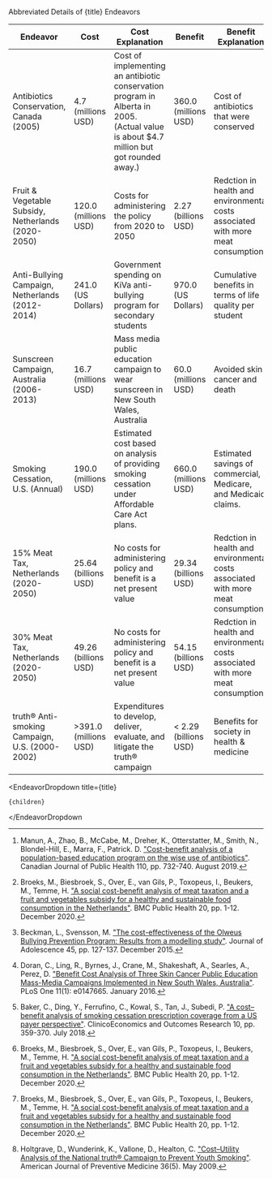 

<EndeavorSubsetBarChartContainer
  title={title}
  subsetLink="/history/endeavors/subsets#public-health-campaigns"
  rightSide1={10}
  rightSide2={-300}
  rightSide3={350}
  rightSide4={-60}
  leftSide1={350}
  leftSide2={350}
  leftSide3={-20}
  leftSide4={350}
  titleText1={0}
  titleText2={0}
  titleText3={630}
  titleText4={0}
  efficiencyMultiplier={2.5}
/>

<div className="table-title">Abbreviated Details of {title} Endeavors</div>
<div className="table-wrapper">

| Endeavor                                           | Cost                  | Cost Explanation                                                                                                                       | Benefit               | Benefit Explanation                                                              | Reference                   |
| -------------------------------------------------- | --------------------- | -------------------------------------------------------------------------------------------------------------------------------------- | --------------------- | -------------------------------------------------------------------------------- | --------------------------- |
| Antibiotics Conservation, Canada (2005)            | 4.7 (millions USD)    | Cost of implementing an antibiotic conservation program in Alberta in 2005. (Actual value is about $4.7 million but got rounded away.) | 360.0 (millions USD)  | Cost of antibiotics that were conserved                                          | Manun et al. [^"50"]        |
| Fruit & Vegetable Subsidy, Netherlands (2020-2050) | 120.0 (millions USD)  | Costs for administering the policy from 2020 to 2050                                                                                   | 2.27 (billions USD)   | Redction in health and environmental costs associated with more meat consumption | Broeks et al. [^"12"]       |
| Anti-Bullying Campaign, Netherlands (2012-2014)    | 241.0 (US Dollars)    | Government spending on KiVa anti-bullying program for secondary students                                                               | 970.0 (US Dollars)    | Cumulative benefits in terms of life quality per student                         | Beckman and Svensson [^"8"] |
| Sunscreen Campaign, Australia (2006-2013)          | 16.7 (millions USD)   | Mass media public education campaign to wear sunscreen in New South Wales, Australia                                                   | 60.0 (millions USD)   | Avoided skin cancer and death                                                    | Doran et al. [^"24"]        |
| Smoking Cessation, U.S. (Annual)                   | 190.0 (millions USD)  | Estimated cost based on analysis of providing smoking cessation under Affordable Care Act plans.                                       | 660.0 (millions USD)  | Estimated savings of commercial, Medicare, and Medicaid claims.                  | Baker et al. [^"4"]         |
| 15% Meat Tax, Netherlands (2020-2050)              | 25.64 (billions USD)  | No costs for administering policy and benefit is a net present value                                                                   | 29.34 (billions USD)  | Redction in health and environmental costs associated with more meat consumption | Broeks et al. [^"12"]       |
| 30% Meat Tax, Netherlands (2020-2050)              | 49.26 (billions USD)  | No costs for administering policy and benefit is a net present value                                                                   | 54.15 (billions USD)  | Redction in health and environmental costs associated with more meat consumption | Broeks et al. [^"12"]       |
| truth® Anti-smoking Campaign, U.S. (2000-2002)     | >391.0 (millions USD) | Expenditures to develop, deliver, evaluate, and litigate the truth® campaign                                                           | < 2.29 (billions USD) | Benefits for society in health & medicine                                        | Holtgrave et al. [^"37"]    |

</div>

[^"1"]: Airports Commission. ["Business Case and Sustainability Assessment – Heathrow Airport Northwest Runway"](https://assets.publishing.service.gov.uk/government/uploads/system/uploads/attachment_data/file/440315/business-case-and-sustainability-assessment.pdf). ISBN: 978-1-84864-159-4. July 2015.
[^"2"]: Azoulay, P., Graff Zivin, J., Li, D., Sampat, B. ["Public R&D Investments and Private-sector Patenting: Evidence from NIH Funding Rules"](https://www.nber.org/papers/w20889). The Review of Economic Studies 86(1), pp. 117-152. January 2019.
[^"3"]: Baade, R., Matheson, V. ["Going for the Gold: The Economics of the Olympics"](https://www.aeaweb.org/articles?id=10.1257/jep.30.2.201). Journal of Economic Perspectives 30(2), pp. 201-218. Spring 2016.
[^"4"]: Baker, C., Ding, Y., Ferrufino, C., Kowal, S., Tan, J., Subedi, P. ["A cost–benefit analysis of smoking cessation prescription coverage from a US payer perspective"](https://www.ncbi.nlm.nih.gov/pmc/articles/PMC6052927/). ClinicoEconomics and Outcomes Research 10, pp. 359-370. July 2018.
[^"5"]: Barbosa, A., Tella, J. ["How much does it cost to save a species from extinction? Costs and rewards of conserving the Lear's macaw"](https://royalsocietypublishing.org/doi/10.1098/rsos.190190). Royal Society open science 6(7): article 190190. July 2019.
[^"6"]: Barrett, S. ["Economic considerations for the eradication endgame"](https://dx.doi.org/10.1098%2Frstb.2012.0149). Philosophical Transactions of the Royal Society B: Biological Sciences 368(1623): 20120149. August 2013.
[^"7"]: Barstow, C., Bluffstone, R., Silon, K., Linden, K., Thomas, E. ["A cost-benefit analysis of livelihood, environmental and health benefits of a large scale water filter and cookstove distribution in Rwanda"](https://www.sciencedirect.com/science/article/pii/S2352728519300491). Development Engineering 4, 100043. 2019.
[^"8"]: Beckman, L., Svensson, M. ["The cost-effectiveness of the Olweus Bullying Prevention Program: Results from a modelling study"](https://www.sciencedirect.com/science/article/abs/pii/S0140197115002213). Journal of Adolescence 45, pp. 127-137. December 2015.
[^"9"]: Bentzen, J., Truc, N. T. T., Nam, T. S. ["A Social Cost-Benefit Analysis of Biogas Technologies using Rice Straw and Water Hyacinths as Feedstock"](http://203.159.5.126/index.php/reric/article/view/1825). International Energy Journal 18(4). December 2018.
[^"10"]: Borrego-Marín, M., Berbel, J. ["Cost-benefit analysis of irrigation modernization in Guadalquivir River Basin"](https://www.sciencedirect.com/science/article/abs/pii/S0378377418303378). Agricultural Water Management 212, pp. 416-423. February 2019.
[^"11"]: Brey, R., Castillo-Manzano, I., Castro-Nuño, M., López-Valpuesta, L., Marchena-Gómez, M., Sánchez-Braza, A. ["Is the widespread use of urban land for cycling promotion policies cost effective? A Cost-Benefit Analysis of the case of Seville"](https://www.sciencedirect.com/science/article/abs/pii/S026483771630391X). Land Use Policy 63, pp. 130-139. April 2017.
[^"12"]: Broeks, M., Biesbroek, S., Over, E., van Gils, P., Toxopeus, I., Beukers, M., Temme, H. ["A social cost-benefit analysis of meat taxation and a fruit and vegetables subsidy for a healthy and sustainable food consumption in the Netherlands"](https://pubmed.ncbi.nlm.nih.gov/32389120/). BMC Public Health 20, pp. 1-12. December 2020.
[^"13"]: Broughel, J., Kotrous, M. ["The Benefits of Coronavirus Suppression: A Cost-Benefit Analysis of the Response to the First Wave of COVID-19 in the United States"](https://papers.ssrn.com/sol3/papers.cfm?abstract_id=3636090). Mercatus Working Paper, COVID Economics 67, pp. 128-171. February 2021.
[^"14"]: Caldwell, M., Vitacco, M., Van Rybroek, G. ["Are Violent Delinquents Worth Treating? A Cost–Benefit Analysis"](https://journals.sagepub.com/doi/abs/10.1177/0022427805280053). Journal of Research in Crime and Delinquency 43(2), pp. 148-168. May 2006.
[^"15"]: Carroll, Z., Couzo, E. ["Should North Carolina require more efficient water heaters in homes? A cost-benefit analysis"](https://www.sciencedirect.com/science/article/abs/pii/S0301421520308247). Energy Policy 150, 112113. March 2021.
[^"16"]: Cartenì, A., Henke, I., Di Bartolomeo, M. I., Regna, M. ["A Cost-Benefit Analysis of a Fully-Automated Driverless Metro Line in a High-Density Metropolitan Area in Italy"](https://ieeexplore.ieee.org/abstract/document/8783471). In 2019 IEEE International Conference on Environment and Electrical Engineering and 2019 IEEE Industrial and Commercial Power Systems Europe (EEEIC/I&CPS Europe), pp. 1-6. June 2019.
[^"17"]: Chestnut, L., Mills, D. ["A fresh look at the benefits and costs of the US acid rain program"](https://www.sciencedirect.com/science/article/pii/S0301479705002124). Journal of Environmental Management 77(3), pp. 252-266. November 2005.
[^"18"]: Clark, K. A., Biddle, A. K., Martin, S. L. ["A Cost-Benefit Analysis of the Violence Against Women Act of 1994"](https://journals.sagepub.com/doi/abs/10.1177/10778010222183143). Violence Against Women 8(4), pp. 417-428. April 2002.
[^"19"]: Commonwealth of Australia. ["Western Sydney Airport: Business Case Summary"](https://www.westernsydneyairport.gov.au/sites/default/files/WSA_Business_Case_summary.pdf). ISBN 978-1-925531-10-7. 2016.
[^"20"]: Cox, W., Love, J. ["40 Years of the US Interstate Highway System: An Analysis The Best Investment A Nation Ever Made"](http://www.publicpurpose.com/freeway1.htm). Prepared for the American Highway Users Alliance. June 1996.
[^"21"]: Department of the Environment and Energy. ["National Phase down of Mercury: Ratification of the Minamata Convention on Mercury"](https://www.environment.gov.au/system/files/consultations/4068cac4-a2ba-4036-a9e0-7bdee4f558fd/files/minamata-mercury-ris-dec-2016.pdf). Australian Government. December 2016.
[^"22"]: Dittrich, R., Ball, T., Wreford, A., Moran, D., Spray, C. ["A cost‐benefit analysis of afforestation as a climate change adaptation measure to reduce flood risk"](https://onlinelibrary.wiley.com/doi/full/10.1111/jfr3.12482). Journal of Flood Risk Management 12(4), e12482. July 2018.
[^"23"]: Djukic, M., Jovanoski, I., Ivanovic, O., Lazic, M., Bodroza, D. ["Cost-benefit analysis of an infrastructure project and a cost-reflective tariff: A case study for investment in wastewater treatment plant in Serbia"](https://www.sciencedirect.com/science/article/abs/pii/S1364032116000800). Renewable and Sustainable Energy Reviews 59, pp. 1419-1425. June 2016.
[^"24"]: Doran, C., Ling, R., Byrnes, J., Crane, M., Shakeshaft, A., Searles, A., Perez, D. ["Benefit Cost Analysis of Three Skin Cancer Public Education Mass-Media Campaigns Implemented in New South Wales, Australia"](https://www.ncbi.nlm.nih.gov/pmc/articles/PMC4732951/). PLoS One 11(1): e0147665. January 2016.
[^"25"]: Eliasson, J. ["A cost–benefit analysis of the Stockholm congestion charging system"](https://www.sciencedirect.com/science/article/abs/pii/S0965856408002140). Transportation Research Part A: Policy and Practice 43May 2009.
[^"26"]: Federal Highway Administration. ["Productivity and the Highway Network: A Look at the Economic Benefits to Industry from Investment in the Highway Network"](https://www.fhwa.dot.gov/policy/otps/060320b/). Publication No. FHWA-PL-96-016. 1996.
[^"27"]: Florio, M., Forte, S., Sirtori, E. ["Forecasting the socio-economic impact of the Large Hadron Collider: A cost–benefit analysis to 2025 and beyond"](https://www.sciencedirect.com/science/article/abs/pii/S0040162516000731). Technological Forecasting and Social Change 112, pp. 38-53. November 2016.
[^"28"]: Gallaher, M., Rogozhin, A., Petrusa, J. ["Retrospective Benefit-Cost Analysis of U.S. DOE's Geothermal Technologies R&D Program Investments"](https://www.energy.gov/eere/analysis/downloads/retrospective-benefit-cost-analysis-us-does-geothermal-technologies-rd). RTI International, prepared for the Office of Energy Efficiency and Renewable Energy. August 2010.
[^"29"]: Gallaher, M., Scott, T., Oliver, Z., Clark-Sutton, K., Anderson, B., Ruegg, R. ["Benefit-Cost Evaluation of U.S. Department of Energy Investment in HVAC, Water Heating, and Appliance Technologies"](https://www.energy.gov/eere/buildings/downloads/benefit-cost-evaluation-us-department-energy-investment-hvac-water-heating). RTI International and TIA Consulting, prepared for Building Technologies Office, Office of Energy Efficiency and Renewable Energy. September 2017.
[^"30"]: Grant, A., Tyner, W. ["Benefit-Cost Analysis for Implementation of Rural Broadband in the Tipmont Cooperative in Indiana"](https://pcrd.purdue.edu/wp-content/uploads/2018/12/005-RPINsights-Tipmont-Broadband.pdf). Purdue University, Research & Policy INsights. August 2018.
[^"31"]: Grecu, E., Aceleanu, M. I., Albulescu, C. T. ["The economic, social and environmental impact of shale gas exploitation in Romania: A cost-benefit analysis"](https://www.sciencedirect.com/science/article/abs/pii/S1364032118303721). Renewable and Sustainable Energy Reviews 93, pp. 691-700. October 2018.
[^"32"]: Gåverud, H. ["Benefits from environmental taxation: a case study of the US tax on ozone depleting substances"](https://www.diva-portal.org/smash/get/diva2:1024029/FULLTEXT01.pdf). Luleå University of Technology, Masters Thesis. 2004.
[^"33"]: Hardner, J., McKenney, B. ["The U.S. National Park System: An Economic Asset at Risk"](https://www.npca.org/resources/1109-the-u-s-national-park-system-an-economic-asset-at-risk). Prepared for the National Parks Conservation Association. May 2006.
[^"34"]: Hausken, K. ["Cost benefit analysis of war"](https://www.emerald.com/insight/content/doi/10.1108/IJCMA-04-2015-0023/full/html?fullSc=1). International Journal of Conflict Management 27(4), ISSN: 1044-4068. October 2016.
[^"35"]: Held, P. J., McCormick, F., Ojo, A., Roberts, J. P. ["A Cost‐Benefit Analysis of Government Compensation of Kidney Donors"](https://onlinelibrary.wiley.com/doi/full/10.1111/ajt.13490). American Journal of Transplantation 16(3), pp. 877-885. October 2015.
[^"36"]: Hertzfeld, R. ["Measuring the economic returns from successful NASA life sciences technology transfers"](https://pubmed.ncbi.nlm.nih.gov/14983842/). Journal of Technology Transfer 27(4), pp. 311-320. December 2002.
[^"37"]: Holtgrave, D., Wunderink, K., Vallone, D., Healton, C. ["Cost–Utility Analysis of the National truth® Campaign to Prevent Youth Smoking"](https://www.sciencedirect.com/science/article/abs/pii/S0749379709000750). American Journal of Preventive Medicine 36(5). May 2009.
[^"38"]: Hsu, E. ["Cost-benefit analysis for recycling of agricultural wastes in Taiwan"](https://www.sciencedirect.com/science/article/abs/pii/S0956053X20305699). Waste Management 120, pp. 424-432. February 2021.
[^"39"]: Hutchinson, E., Pearson, P. ["An evaluation of the environmental and health effects of vehicle exhaust catalysts in the UK"](https://www.ncbi.nlm.nih.gov/pmc/articles/PMC1241821/). Environmental Health Perspectives 112(2), pp. 132-141. February 2004.
[^"40"]: Irwin, A., Jozaghi, E., Bluthenthal, R., Kral, H. ["A Cost-Benefit Analysis of a Potential Supervised Injection Facility in San Francisco, California, USA"](https://journals.sagepub.com/doi/abs/10.1177/0022042616679829?journalCode=joda). Journal of Drug Issues 47(2), pp. 164-184. December 2016.
[^"41"]: Krarti, M., Ali, F., Alaidroos, A., Houchati, M. ["Macro-economic benefit analysis of large scale building energy efficiency programs in Qatar"](https://www.sciencedirect.com/science/article/pii/S2212609017301061). International Journal of Sustainable Built Environment 6(2), pp. 597-609. December 2017.
[^"42"]: Kuang, X., Zhao, F., Hao, H., Liu, Z. ["Assessing the Socioeconomic Impacts of Intelligent Connected Vehicles in China: A Cost–Benefit Analysis"](https://www.mdpi.com/2071-1050/11/12/3273). Sustainability 11(12). June 2019.
[^"43"]: Kunreuther, H., Michel-Kerjan, E. ["Challenge Paper: Natural Disasters. Policy Options for Reducing Losses from Natural Disasters: Allocating $75 billion"](https://www.copenhagenconsensus.com/sites/default/files/naturaldisasters.pdf). Revised version for Copenhagen Consensus. Center for Risk Management and Decision Processes, The Wharton School, University of Pennsylvania, Philadelphia, Pennsylvania, U.S.A. 2012.
[^"44"]: Lavee, D. ["A cost-benefit analysis of a deposit–refund program for beverage containers in Israel"](https://www.sciencedirect.com/science/article/abs/pii/S0956053X09003808). Waste Management 30(2), pp. 338-345. February 2010.
[^"45"]: Lazo, J., Morss, R., Demuth, J. ["300 Billion Served: Sources, Perceptions, Uses, and Values of Weather Forecasts"](https://journals.ametsoc.org/bams/article/90/6/785/59633). Bulletin of the American Meteorological Society 90(6), pp. 785-798. June 2009.
[^"46"]: Link, A. ["Retrospective Benefit-Cost Evaluation of U.S. DOE Vehicle Combustion Engine R&D Program: Impacts of a Cluster of Energy Technologies"](https://www.energy.gov/eere/analysis/downloads/retrospective-benefit-cost-evaluation-us-doe-vehicle-combustion-engine-rd). Office of Energy Efficiency and Renewable Energy. May 2010.
[^"47"]: Link, A., O'Connor, A., Scott, T., Casey, S., Loomis, R., Davis, J. ["Benefit-Cost Evaluation of U.S. DOE Investment in Energy Storage Technologies for Hybrid and Electric Cars and Trucks"](https://www.energy.gov/eere/analysis/downloads/benefit-cost-evaluation-us-doe-investment-energy-storage-technologies-hybrid). RTI International, prepared for the Office of Energy Efficiency and Renewable Energy. December 2013.
[^"48"]: Logar, I., Brouwer, R., Paillex, A. ["Do the societal benefits of river restoration outweigh their costs? A cost-benefit analysis"](https://www.sciencedirect.com/science/article/pii/S030147971831363X). Journal of Environmental Management 232, pp. 1075-1085. February 2019.
[^"49"]: Mai, T., Wiser, R., Barbose, G., Bird, L., Heeter, J., Keyser, D., Krishnan, V., Macknick, J., Millstein, D. ["A Prospective Analysis of the Costs, Benefits, and Impacts of U.S. Renewable Portfolio Standards"](https://www.nrel.gov/docs/fy17osti/67455.pdf). National Renewable Energy Laboratory. December 2016.
[^"50"]: Manun, A., Zhao, B., McCabe, M., Dreher, K., Otterstatter, M., Smith, N., Blondel-Hill, E., Marra, F., Patrick. D. ["Cost-benefit analysis of a population-based education program on the wise use of antibiotics"](https://link.springer.com/article/10.17269/s41997-019-00245-w). Canadian Journal of Public Health 110, pp. 732-740. August 2019.
[^"51"]: Markandya, A., Dale, N. ["The Montreal Protocol and the Green Economy: Assessing the contributions and co-benefits of a Multilateral Environmental Agreement"](https://www.unenvironment.org/ozonaction/resources/publication/montreal-protocol-and-green-economy-assessing-contributions-and-co-benefits). United Nations Environment Programme. 2012.
[^"52"]: Marseille, E., Kahn, J., Yazar-Klosinski, B., Doblin, R. ["The cost-effectiveness of MDMA-assisted psychotherapy for the treatment of chronic, treatment-resistant PTSD"](https://journals.plos.org/plosone/article?id=10.1371/journal.pone.0239997). PLoS ONE 15(10), e0239997. October 2020.
[^"53"]: Marshik, T., Obritzhauser, W., Wagner, P., Richter, T., Mayerhofer, M., Egger-Danner, C., Käsbohrer, A., Pinior, B. ["A cost-benefit analysis and the potential trade effects of the bovine viral diarrhoea eradication programme in Styria, Austria"](https://www.sciencedirect.com/science/article/pii/S1090023317302289). The Veterinary Journal 231, pp. 19-29. January 2018.
[^"54"]: Maurer, N., Yu, C. ["What T. R. Took: The Economic Impact of the Panama Canal, 1903-37"](https://www.jstor.org/stable/40056435?seq=1). The Journal of Economic History 68(3), pp. 686-721. September 2008.
[^"55"]: Miles, D., Stedman, M., Heald, A. ["“Stay at Home, Protect the National Health Service, Save Lives”: A cost benefit analysis of the lockdown in the United Kingdom"](https://onlinelibrary.wiley.com/doi/full/10.1111/ijcp.13674). International Journal of Clinical Practice 75(3), e13674. August 2020.
[^"56"]: Morimoto, R., Hope, C. ["Applying a cost-benefit analysis model to the Three Gorges project in China"](https://www.tandfonline.com/doi/abs/10.3152/147154604781765888). Impact Assessment and Project Appraisal 22(3), pp. 205-220. 2004.
[^"57"]: Murray, K., Wallace, J., Davies, P. ["Cost Benefit Analysis of the Proposed Runway Extension at Wellington International Airport"](https://www.connectwellington.co.nz/static/documents/26%20WIAL%20Runway%20Extension%20-%20Draft%20Cost%20Benefit%20Analysis%20-%20November%202015.pdf). Sapere Research Group, prepared for Wellington International Airport Limited. November 2015.
[^"58"]: National Institutes of Health. ["Budget"](https://www.nih.gov/about-nih/what-we-do/budget). Accessed July 23, 2020.
[^"59"]: Newell, R., Rogers, K. ["The U.S. Experience with the Phasedown of Lead in Gasoline"](http://citeseerx.ist.psu.edu/viewdoc/summary?doi=10.1.1.649.6577). Resources for the Future. June 2003.
[^"60"]: O'Connor, A., Loomis, R., Braun, F. ["Retrospective Benefit-Cost Evaluation of DOE Investments in Photovoltaic Energy Systems"](https://www.energy.gov/eere/analysis/downloads/retrospective-benefit-cost-evaluation-doe-investments-photovoltaic-energy). RTI International, prepared for the Office of Energy Efficiency and Renewable Energy. August 2010.
[^"61"]: Office of Management and Budget, Office of Information and Regulatory Affairs. ["2017 Report to Congress on the Benefits and Costs of Federal Regulations and Agency Compliance with the Unfunded Mandates Reform Act"](https://www.whitehouse.gov/wp-content/uploads/2019/12/2019-CATS-5885-REV_DOC-2017Cost_BenefitReport11_18_2019.docx.pdf). 2017.
[^"62"]: Pelsoci, T. ["Retrospective Benefit-Cost Evaluation of U.S. DOE Wind Energy R&D Program: Impact of Selected Energy Technology Investments"](https://www.energy.gov/eere/analysis/downloads/retrospective-benefit-cost-evaluation-us-doe-wind-energy-rd-program-impact). Office of Energy Efficiency and Renewable Energy, U. S. Department of Energy. June 2010.
[^"63"]: Prepared by John Dunham & Associates New York, prepared for Colorado Department of Transportation. ["The Interstate 70 East Corridor Project Social Benefit-Cost Analysis"](https://www.codot.gov/programs/high-performance-transportation-enterprise-hpte/reports/i-70/final-draft-i-70-east-corridor-project-social-benefit-cost-analysis). October 2013.
[^"64"]: Reed, D., Cook, K., Aloe, A. ["A Cost–Benefit Analysis of Summer Reading Programs Implemented Under State Guidelines"](https://journals.sagepub.com/doi/abs/10.1177/0895904818802112). Education Policy 34(4), pp. 594-618. June 2020.
[^"65"]: Regional Transportation Commission of Southern Nevada. ["I-11 & Intermountain West Corridor Study"](http://i11study.com/). Accessed March 3, 2021.
[^"66"]: Sidhu, A., Pollitt, M., Anaya, K. ["A social cost benefit analysis of grid-scale electrical energy storage projects: A case study"](https://www.sciencedirect.com/science/article/pii/S0306261917318068). Applied Energy 212, pp. 881-894. February 2018.
[^"67"]: Sikorska, D., Macegoniuk, S., Łaszkiewicz, E., Sikorska, P. ["Energy crops in urban parks as a promising alternative to traditional lawns - Perceptions and a cost-benefit analysis"](https://www.sciencedirect.com/science/article/pii/S1618866719304455). Urban Forestry & Urban Greening 49, 126579. March 2020.
[^"68"]: Sudathip, P., Kongkasuriyachai, D., Stelmach, R., Bisanzio, D., Sine, J., Sawang, S., Kitchakarn, S., Sintasath, D., Reithinger, R. ["The Investment Case for Malaria Elimination in Thailand: A Cost–Benefit Analysis"](https://www.ncbi.nlm.nih.gov/pmc/articles/PMC6553898/). The American journal of tropical medicine and hygiene 100(6), pp. 1445-1453. June 2019.
[^"69"]: Sælensminde, K. ["Cost-benefit analyses of walking and cycling track networks taking into account insecurity, health effects and external costs of motorized traffic"](https://www.sciencedirect.com/science/article/abs/pii/S0965856404000539). Transportation Research Part A: Policy and Practice 38(8), pp. 593-606. October 2004.
[^"70"]: Tao, R., Liu, S., Tam, C. ["Cost-Benefit Analysis of High-Speed Rail Link between Hong Kong and Mainland China"](http://citeseerx.ist.psu.edu/viewdoc/summary?doi=10.1.1.397.4747). Journal of Engineering, Project, and Production Management 1(1), pp. 36-45. June 2011.
[^"71"]: Thompson, K., Tebbens, R. "Retrospective cost-effectiveness analyses for polio vaccination in the United States". Risk Analysis 26(6), pp. 1423-1440. December 2006.
[^"72"]: Tripp, S., Grueber, M. ["Economic Impact of the Human Genome Project"](https://www.battelle.org/docs/default-source/misc/battelle-2011-misc-economic-impact-human-genome-project.pdf). Batelle Memorial Institute. May 2011.
[^"73"]: Turner, R. K., Burgess, D., Hadley, D., Coombes, E., Jackson, N. ["A cost-benefit appraisal of coastal managed realignment policy"](https://www.sciencedirect.com/science/article/abs/pii/S0959378007000416). Global Environmental Change 17(3-4), pp. 397-407. August-October 2007.
[^"74"]: van Huizen, T., Dumhs, L., Plantenga, J. ["A Cost-Benefit Analysis of Universal Preschool Education: Evidence from a Spanish Reform"](https://dspace.library.uu.nl/handle/1874/342312). USE Discussion paper series 16(11). 2016.
[^"75"]: Vitaliano, D. ["Benefits and Costs of the Erie Canal: A New View"](https://link.springer.com/article/10.1057/eej.2014.79?shared-article-renderer). Eastern Economic Journal 42, pp. 581-593. September 2016.
[^"76"]: Worrell, E., Laitner, J., Ruth, M., Finman, H. ["Productivity benefits of industrial energy efficiency measures"](https://www.sciencedirect.com/science/article/abs/pii/S0360544203000914). Energy 28(11), pp. 1081-1098. September 2003.
[^"77"]: Xiong, J., Alegre, X. E. ["Climate Resilient Road Assets in Albania"](https://openknowledge.worldbank.org/bitstream/handle/10986/31616/Climate-Resilient-Road-Assets-in-Albania.pdf?sequence=1&isAllowed=y). World Bank Group Transport, Global Facility for Disaster Reduction and Recovery. February 2019.
[^"78"]: Yang, Z., Gao, B. ["Cost-Benefit Analysis of Sandakan Airport Expansion Project in Malaysia"](https://www.clausiuspress.com/conferences/LNEMSS/FEMS%202020/20FEMS039.pdf). 2020 International Symposium on Frontiers of Economics and Management Science (FEMS 2020). 2020.
[^"79"]: Zhang, J., Jiang, H., Zhang, W., Ma, G., Wang, Y., Lu, Y., Hu, X., Zhou, J., Peng, F., Bi, J., Wang, J. ["Cost-benefit analysis of China’s Action Plan for Air Pollution Prevention and Control"](https://link.springer.com/article/10.1007/s42524-019-0074-8). Frontiers of Engineering Management 6, pp. 524-537. November 2019.
[^"80"]: Zhou, C., Gong, Z., Hu, J., Cao, A., Liang, H. ["A cost-benefit analysis of landfill mining and material recycling in China"](https://www.sciencedirect.com/science/article/abs/pii/S0956053X14004516). Waste Management 35, pp. 191-198. January 2015.

  <EndeavorDropdown 
    title={title} 
  >
    {children}
  </EndeavorDropdown

>

